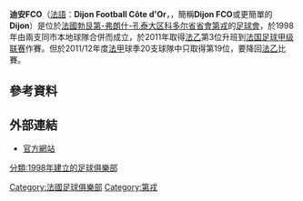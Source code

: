{{unreferenced|time=2018-2-24}}
{{Expand|time=2018-01-23}}

{{noteTA
|G1=足球
|1=zh-hans:第戎足球俱乐部;zh-tw:迪安FCO;zh-hk:迪安FCO;
|2=zh-hans:第戎;zh-tw:迪安;zh-hk:迪安;
}}
{{Football club infobox
| clubname   = 迪安<br />''Dijon FCO''
| image      = [[Image:FCO_Dijon.svg|180px]]
| fullname   = Dijon Football Côte-d'Or
| founded    = 1998年
| ground     = [[加斯頓·傑拉德體育場|加斯頓·傑拉德體育場]]
| city       = [[第戎|第戎]]
| capacity   = 15,995人
| chairman   = Bernard Gnecchi
| manager    = {{le|戴維·利納雷斯|David Linarès}}<br>（David Linarès）
| league     = [[法國足球乙級聯賽|法國足球乙級聯賽]]
| season     = 2021–22
| position   = 法乙，第 11 位
| website    = http://www.dfco.fr/ 
| pattern_la1   = _dijon2021h
| pattern_b1    = _dijon2021h
| pattern_ra1   = _dijon2021h
| pattern_sh1   = _dijon2021h
| pattern_so1   = _dijon2021H
| leftarm1      = FF0000
| body1         = FF0000
| rightarm1     = FF0000
| shorts1       = FF0000
| socks1        = FF0000
| pattern_la2   = _dijon2021a
| pattern_b2    = _dijon2021a
| pattern_ra2   = _dijon2021a
| pattern_sh2   = _dijon2021a
| pattern_so2   = _dijon2021A
| leftarm2      = FFFFFF
| body2         = FFFFFF
| rightarm2     = FFFFFF
| shorts2       = FFFFFF
| socks2        = FFFFFF
| pattern_la3   = 
| pattern_b3    = 
| pattern_ra3   = 
| pattern_sh3   = 
| pattern_so3   = 
| leftarm3      = 
| body3         = 
| rightarm3     = 
| shorts3       = 
| socks3        = 
}}

'''迪安FCO'''（[[法語|法語]]：'''Dijon Football Côte d'Or'''，{{IPA-fr|diʒɔ̃ koʊt daˈor}}，簡稱'''Dijon FCO'''或更簡單的'''Dijon'''）是位於[[法國|法國]][[勃艮第-弗朗什-孔泰大区|勃艮第-弗朗什-孔泰大区]][[科多尔省|科多尔省]][[省會|省會]][[第戎|第戎]]的[[足球會|足球會]]，於1998年由兩支同市本地球隊合併而成立，於2011年取得[[法國足球乙級聯賽|法乙]]第3位升班到[[法国足球甲级联赛|法国足球甲级联赛]]作賽。但於2011/12年度[[法甲|法甲]]球季20支球隊中只取得第19位，要降回[[法國足球乙級聯賽|法乙]]比賽。

== 參考資料 ==
{{reflist}}

== 外部連結 ==
* {{fr icon}} [http://www.dfco.fr/ 官方網站] {{Wayback|url=http://www.dfco.fr/ |date=20180909204455 }}

{{法国足球乙级联赛参赛球队}}
{{法國甲組足球聯賽參賽球隊}}
{{第戎球员名单}}

[[Category:法國足球俱樂部|Category:法國足球俱樂部]]
[[分類:1998年建立的足球俱樂部|分類:1998年建立的足球俱樂部]]
[[Category:第戎|Category:第戎]]